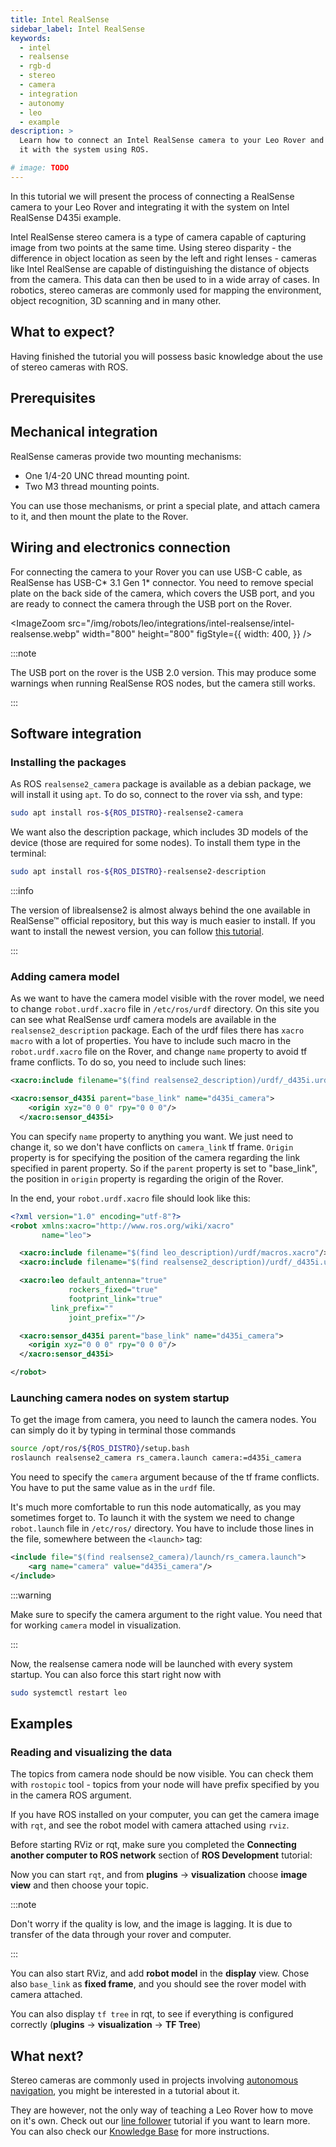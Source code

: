 ```yaml
---
title: Intel RealSense
sidebar_label: Intel RealSense
keywords:
  - intel
  - realsense
  - rgb-d
  - stereo
  - camera
  - integration
  - autonomy
  - leo
  - example
description: >
  Learn how to connect an Intel RealSense camera to your Leo Rover and integrate
  it with the system using ROS.

# image: TODO
---
```



In this tutorial we will present the process of connecting a RealSense camera to
your Leo Rover and integrating it with the system on Intel RealSense D435i
example.

Intel RealSense stereo camera is a type of camera capable of capturing image
from two points at the same time. Using stereo disparity - the difference in
object location as seen by the left and right lenses - cameras like Intel
RealSense are capable of distinguishing the distance of objects from the camera.
This data can then be used to in a wide array of cases. In robotics, stereo
cameras are commonly used for mapping the environment, object recognition, 3D
scanning and in many other.

## What to expect?

Having finished the tutorial you will possess basic knowledge about the use of
stereo cameras with ROS.

<div className="video-container">
  <LiteYouTubeEmbed
    id="HBuKScxo90Q"
    params="autoplay=0&autohide=1&showinfo=0&rel=0"
    poster="hqdefault"
    title="Leo Rover Unboxing and Getting Started"
    webp
  />
</div>

## Prerequisites

<LinkButton to="/docs/leo-rover/guides/ssh" title="Connect via SSH" />
<LinkButton
  to="/docs/leo-rover/advanced-guides/install-ros-on-your-computer"
  title="Install ROS on your computer"
/>

## Mechanical integration

RealSense cameras provide two mounting mechanisms:

- One 1/4-20 UNC thread mounting point.
- Two M3 thread mounting points.

You can use those mechanisms, or print a special plate, and attach camera to it,
and then mount the plate to the Rover.

## Wiring and electronics connection

For connecting the camera to your Rover you can use USB-C cable, as RealSense
has USB-C* 3.1 Gen 1* connector. You need to remove special plate on the back
side of the camera, which covers the USB port, and you are ready to connect the
camera through the USB port on the Rover.

<ImageZoom
  src="/img/robots/leo/integrations/intel-realsense/intel-realsense.webp"
  width="800"
  height="800"
  figStyle={{
    width: 400,
  }}
/>

:::note

The USB port on the rover is the USB 2.0 version. This may produce some warnings
when running RealSense ROS nodes, but the camera still works.

:::

## Software integration

### Installing the packages

As ROS `realsense2_camera` package is available as a debian package, we will
install it using `apt`. To do so, connect to the rover via ssh, and type:

```bash
sudo apt install ros-${ROS_DISTRO}-realsense2-camera
```

We want also the description package, which includes 3D models of the device
(those are required for some nodes). To install them type in the terminal:

```bash
sudo apt install ros-${ROS_DISTRO}-realsense2-description
```

:::info

The version of librealsense2 is almost always behind the one available in
RealSense™ official repository, but this way is much easier to install. If you
want to install the newest version, you can follow
[this tutorial](https://github.com/IntelRealSense/realsense-ros/blob/development/README.md#installation-instructions).

:::

### Adding camera model

As we want to have the camera model visible with the rover model, we need to
change `robot.urdf.xacro` file in `/etc/ros/urdf` directory. On this site you
can see what RealSense urdf camera models are available in the
`realsense2_description` package. Each of the urdf files there has `xacro macro`
with a lot of properties. You have to include such macro in the
`robot.urdf.xacro` file on the Rover, and change `name` property to avoid tf
frame conflicts. To do so, you need to include such lines:

```xml
<xacro:include filename="$(find realsense2_description)/urdf/_d435i.urdf.xacro"/>

<xacro:sensor_d435i parent="base_link" name="d435i_camera">
    <origin xyz="0 0 0" rpy="0 0 0"/>
  </xacro:sensor_d435i>
```

You can specify `name` property to anything you want. We just need to change it,
so we don't have conflicts on `camera_link` tf frame. `Origin` property is for
specifying the position of the camera regarding the link specified in parent
property. So if the `parent` property is set to "base_link", the position in
`origin` property is regarding the origin of the Rover.

In the end, your `robot.urdf.xacro` file should look like this:

```xml title="/etc/ros/urdf/robot.urdf.xacro"
<?xml version="1.0" encoding="utf-8"?>
<robot xmlns:xacro="http://www.ros.org/wiki/xacro"
       name="leo">

  <xacro:include filename="$(find leo_description)/urdf/macros.xacro"/>
  <xacro:include filename="$(find realsense2_description)/urdf/_d435i.urdf.xacro"/>

  <xacro:leo default_antenna="true"
             rockers_fixed="true"
             footprint_link="true"
	     link_prefix=""
             joint_prefix=""/>

  <xacro:sensor_d435i parent="base_link" name="d435i_camera">
    <origin xyz="0 0 0" rpy="0 0 0"/>
  </xacro:sensor_d435i>

</robot>
```

### Launching camera nodes on system startup

To get the image from camera, you need to launch the camera nodes. You can
simply do it by typing in terminal those commands

```bash
source /opt/ros/${ROS_DISTRO}/setup.bash
roslaunch realsense2_camera rs_camera.launch camera:=d435i_camera
```

You need to specify the `camera` argument because of the tf frame conflicts. You
have to put the same value as in the `urdf` file.

It's much more comfortable to run this node automatically, as you may sometimes
forget to. To launch it with the system we need to change `robot.launch` file in
`/etc/ros/` directory. You have to include those lines in the file, somewhere
between the `<launch>` tag:

```xml title="/etc/ros/robot.launch"
<include file="$(find realsense2_camera)/launch/rs_camera.launch">
    <arg name="camera" value="d435i_camera"/>
</include>
```

:::warning

Make sure to specify the camera argument to the right value. You need that for
working `camera` model in visualization.

:::

Now, the realsense camera node will be launched with every system startup. You
can also force this start right now with

```bash
sudo systemctl restart leo
```

## Examples

### Reading and visualizing the data

The topics from camera node should be now visible. You can check them with
`rostopic` tool - topics from your node will have prefix specified by you in the
camera ROS argument.

If you have ROS installed on your computer, you can get the camera image with
`rqt`, and see the robot model with camera attached using `rviz`.

Before starting RViz or rqt, make sure you completed the **Connecting another
computer to ROS network** section of **ROS Development** tutorial:

<LinkButton
  to="/docs/leo-rover/advanced-guides/ros-development#connecting-another-computer-to-ros-network"
  title="ROS development / Connecting another computer to ROS network"
/>

Now you can start `rqt`, and from **plugins** -> **visualization** choose
**image view** and then choose your topic.

:::note

Don't worry if the quality is low, and the image is lagging. It is due to
transfer of the data through your rover and computer.

:::

You can also start RViz, and add **robot model** in the **display** view. Chose
also `base_link` as **fixed frame**, and you should see the rover model with
camera attached.

<ImageZoom
  src="/img/robots/leo/integrations/intel-realsense/rviz-realsense.webp"
  width="1362"
  height="729"
/>

You can also display `tf tree` in rqt, to see if everything is configured
correctly (**plugins** -> **visualization** -> **TF Tree**)

<ImageZoom
  src="/img/robots/leo/integrations/intel-realsense/realsense-tf-tree.webp"
  width="1274"
  height="532"
/>

## What next?

Stereo cameras are commonly used in projects involving
[autonomous navigation](/docs/leo-rover/advanced-guides/autonomous-navigation),
you might be interested in a tutorial about it.

They are however, not the only way of teaching a Leo Rover how to move on it's
own. Check out our
[line follower](/docs/leo-rover/integrations/leo-examples/line-follower)
tutorial if you want to learn more. You can also check our
[Knowledge Base](/docs/category/integrations) for more instructions.
